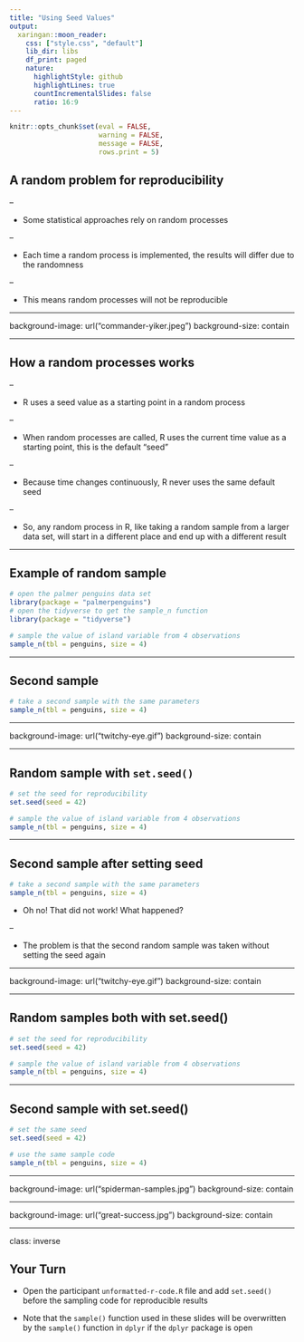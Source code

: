 ```yaml
---
title: "Using Seed Values"
output:
  xaringan::moon_reader:
    css: ["style.css", "default"]
    lib_dir: libs
    df_print: paged
    nature:
      highlightStyle: github
      highlightLines: true
      countIncrementalSlides: false
      ratio: 16:9
---
```


```r
knitr::opts_chunk$set(eval = FALSE, 
                      warning = FALSE,
                      message = FALSE,
                      rows.print = 5)
```

## A random problem for reproducibility

--

* Some statistical approaches rely on random processes 

--

* Each time a random process is implemented, the results will differ due to the randomness

--

* This means random processes will not be reproducible

---

background-image: url("commander-yiker.jpeg")
background-size: contain

<span role="img" aria-label="Slide background shows: Commander Riker from Star Trek looking surprised with the caption commander-yiker"></span>

---

## How a random processes works

--

* R uses a seed value as a starting point in a random process 

--

* When random processes are called, R uses the current time value as a starting point, this is the default "seed"

--

* Because time changes continuously, R never uses the same default seed 

--

* So, any random process in R, like taking a random sample from a larger data set, will start in a different place and end up with a different result

---

## Example of random sample 

```r
# open the palmer penguins data set
library(package = "palmerpenguins")
# open the tidyverse to get the sample_n function
library(package = "tidyverse")

# sample the value of island variable from 4 observations
sample_n(tbl = penguins, size = 4)
```

---

## Second sample 

```r
# take a second sample with the same parameters
sample_n(tbl = penguins, size = 4)
```

---

background-image: url("twitchy-eye.gif")
background-size: contain

<span role="img" aria-label="Slide background shows: Character from Bob's burgers who has a twitchy eye"></span>

---

## Random sample with `set.seed()`

```r
# set the seed for reproducibility
set.seed(seed = 42)

# sample the value of island variable from 4 observations
sample_n(tbl = penguins, size = 4)
```

---

## Second sample after setting seed

```r
# take a second sample with the same parameters
sample_n(tbl = penguins, size = 4)
```

* Oh no! That did not work! What happened?

--

* The problem is that the second random sample was taken without setting the seed again

---

background-image: url("twitchy-eye.gif")
background-size: contain

<span role="img" aria-label="Slide background shows: Character from Bob's burgers who has a twitchy eye"></span>

---

## Random samples both with set.seed()

```r
# set the seed for reproducibility
set.seed(seed = 42)

# sample the value of island variable from 4 observations
sample_n(tbl = penguins, size = 4)
```

---

## Second sample with set.seed()

```r
# set the same seed
set.seed(seed = 42)

# use the same sample code
sample_n(tbl = penguins, size = 4)
```

---

background-image: url("spiderman-samples.jpg")
background-size: contain

<span role="img" aria-label="Slide background shows: Spiderman labeled sample 1 pointing at Spiderman labeled sample 2"></span>

---

background-image: url("great-success.jpg")
background-size: contain

<span role="img" aria-label="Slide background shows: Borat with two thumbs up and caption of very-nice, great-success"></span>

---

class: inverse

## Your Turn

* Open the participant `unformatted-r-code.R` file and add `set.seed()` before the sampling code for reproducible results

* Note that the `sample()` function used in these slides will be overwritten by the `sample()` function in `dplyr` if the `dplyr` package is open



